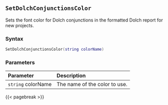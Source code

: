## `SetDolchConjunctionsColor`

Sets the font color for Dolch conjunctions in the formatted Dolch report for new projects.

### Syntax {-}

``` .lua
SetDolchConjunctionsColor(string colorName)
```

### Parameters {-}

**Parameter** | **Description**
| :-- | :-- |
| `string` colorName | The name of the color to use. |

{{< pagebreak >}}